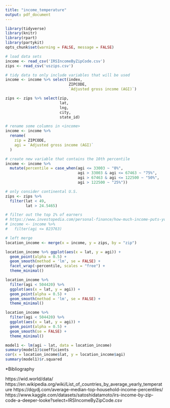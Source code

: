 ```yaml
---
title: "income_temperature"
output: pdf_document
---
```


```r
library(tidyverse)
library(knitr)
library(rpart)
library(partykit)
opts_chunk$set(warning = FALSE, message = FALSE)
```

```r
# load data sets
income <- read_csv('IRSIncomeByZipCode.csv')
zips <- read_csv('uszips.csv')
```

```r
# tidy data to only include variables that will be used
income <- income %>% select(index,
                            ZIPCODE,
                            `Adjusted gross income (AGI)`)

zips <- zips %>% select(zip,
                        lat,
                        lng,
                        city,
                        state_id)

# rename some columns in <income>
income <- income %>%
  rename(
    zip = ZIPCODE,
    agi = `Adjusted gross income (AGI)`
  )

# create new variable that contains the 10th percentile
income <- income %>% 
  mutate(percentile = case_when(agi <= 33003 ~ "0%",
                                agi > 33003 & agi <= 67463 ~ "75%",
                                agi > 67463 & agi <= 122500 ~ "50%",
                                agi > 122500 ~ "25%"))
```

```r
# only consider continental U.S. 
zips <- zips %>%
  filter(lat < 49,
         lat > 24.5465)

# filter out the top 1% of earners
# https://www.investopedia.com/personal-finance/how-much-income-puts-you-top-1-5-10/
# income <- income %>% 
#   filter(agi <= 823763)
```

```r
# left merge
location_income <- merge(x = income, y = zips, by = "zip")
```

```r
location_income %>% ggplot(aes(x = lat, y = agi)) +
  geom_point(alpha = 0.5) + 
  geom_smooth(method = 'lm', se = FALSE) +
  facet_wrap(~percentile, scales = "free") +
  theme_minimal()
```

```r
location_income %>% 
  filter(agi < 504420) %>% 
  ggplot(aes(x = lat, y = agi)) +
  geom_point(alpha = 0.5) + 
  geom_smooth(method = 'lm', se = FALSE) +
  theme_minimal()
```

```r
location_income %>% 
  filter(agi < 504420) %>% 
  ggplot(aes(x = lat, y = agi)) +
  geom_point(alpha = 0.5) + 
  geom_smooth(se = FALSE) +
  theme_minimal()
```

```r
model1 <- lm(agi ~ lat, data = location_income)
summary(model1)$coefficients
cor(x = location_income$lat, y = location_income$agi)
summary(model1)$r.squared
```

*Bibliography

https://wid.world/data/
https://en.wikipedia.org/wiki/List_of_countries_by_average_yearly_temperature
https://dqydj.com/average-median-top-household-income-percentiles/
https://www.kaggle.com/datasets/satoshidatamoto/irs-income-by-zip-code-a-deeper-looke?select=IRSIncomeByZipCode.csv